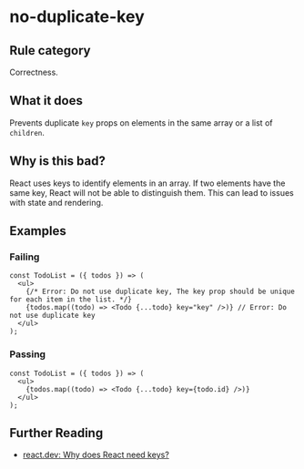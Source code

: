 # no-duplicate-key

## Rule category

Correctness.

## What it does

Prevents duplicate `key` props on elements in the same array or a list of `children`.

## Why is this bad?

React uses keys to identify elements in an array. If two elements have the same key, React will not be able to distinguish them. This can lead to issues with state and rendering.

## Examples

### Failing

```tsx {4}
const TodoList = ({ todos }) => (
  <ul>
    {/* Error: Do not use duplicate key, The key prop should be unique for each item in the list. */}
    {todos.map((todo) => <Todo {...todo} key="key" />)} // Error: Do not use duplicate key
  </ul>
);
```

### Passing

```tsx
const TodoList = ({ todos }) => (
  <ul>
    {todos.map((todo) => <Todo {...todo} key={todo.id} />)}
  </ul>
);
```

## Further Reading

- [react.dev: Why does React need keys?](https://react.dev/learn/rendering-lists#why-does-react-need-keys)

